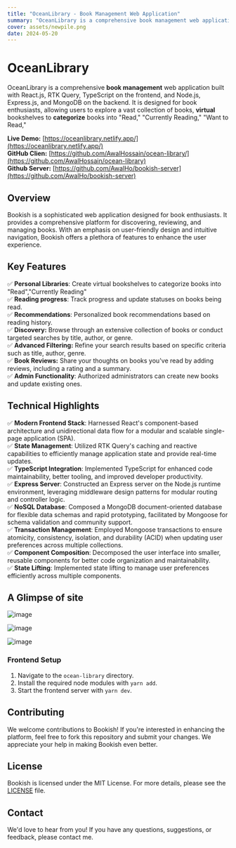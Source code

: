 ```yaml
---
title: "OceanLibrary - Book Management Web Application"
summary: "OceanLibrary is a comprehensive book management web application built with React.js, RTK Query, TypeScript on the frontend, and Node.js, Express.js, and MongoDB on the backend."
cover: assets/newpile.png
date: 2024-05-20
---
```



# OceanLibrary

OceanLibrary is a comprehensive <b>book management</b> web application built with React.js, RTK Query, TypeScript on the frontend, and Node.js, Express.js, and MongoDB on the backend. It is designed for book enthusiasts, allowing users to explore a vast collection of books, <b>virtual</b> bookshelves to <b>categorize</b> books into "Read," "Currently Reading," "Want to Read," 




**Live Demo:** [https://oceanlibrary.netlify.app/](https://oceanlibrary.netlify.app/) <br/>
**GitHub Clien:** [https://github.com/AwalHossain/ocean-library/](https://github.com/AwalHossain/ocean-library) <br/>
**Github Server:** [https://github.com/AwalHo/bookish-server](https://github.com/AwalHo/bookish-server)



## Overview

Bookish is a sophisticated web application designed for book enthusiasts. It provides a comprehensive platform for discovering, reviewing, and managing books. With an emphasis on user-friendly design and intuitive navigation, Bookish offers a plethora of features to enhance the user experience.

## Key Features

✅ **Personal Libraries**: Create virtual bookshelves to categorize books into "Read","Currently Reading"<br />
✅ **Reading progress**: Track progress and update statuses on books being read.<br />
✅ **Recommendations**: Personalized book recommendations based on reading history.<br />
✅ **Discovery:** Browse through an extensive collection of books or conduct targeted searches by title, author, or genre.<br />
✅ **Advanced Filtering:** Refine your search results based on specific criteria such as title, author, genre.<br />
✅ **Book Reviews:** Share your thoughts on books you've read by adding reviews, including a rating and a summary.<br />
✅ **Admin Functionality**: Authorized administrators can create new books and update existing ones.<br />

 ## Technical Highlights

✅ **Modern Frontend Stack**: Harnessed React's component-based architecture and unidirectional data flow for a modular and scalable single-page application (SPA).<br />
✅ **State Management**: Utilized RTK Query's caching and reactive capabilities to efficiently manage application state and provide real-time updates.<br />
✅ **TypeScript Integration**: Implemented TypeScript for enhanced code maintainability, better tooling, and improved developer productivity.<br />
✅ **Express Server**: Constructed an Express server on the Node.js runtime environment, leveraging middleware design patterns for modular routing and controller logic.<br />
✅ **NoSQL Database**: Composed a MongoDB document-oriented database for flexible data schemas and rapid prototyping, facilitated by Mongoose for schema validation and community support.<br />
✅ **Transaction Management**: Employed Mongoose transactions to ensure atomicity, consistency, isolation, and durability (ACID) when updating user preferences across multiple collections.<br />
✅ **Component Composition**: Decomposed the user interface into smaller, reusable components for better code organization and maintainability.<br />
✅ **State Lifting**: Implemented state lifting to manage user preferences efficiently across multiple components.<br />
## A Glimpse of site
![image](https://github.com/AwalHossain/ocean-library/assets/80216813/3c35c78f-541e-46d7-a599-aafb883da43b)

![image](https://github.com/AwalHossain/ocean-library/assets/80216813/4a16f86a-e200-4ece-aa26-ca68a6215414)

![image](https://github.com/AwalHossain/ocean-library/assets/80216813/cbdabaa5-c744-4ad5-b11a-50c8a4a28a56)


### Frontend Setup

1. Navigate to the `ocean-library` directory.
2. Install the required node modules with `yarn add`.
3. Start the frontend server with `yarn dev`.


## Contributing

We welcome contributions to Bookish! If you're interested in enhancing the platform, feel free to fork this repository and submit your changes. We appreciate your help in making Bookish even better.

## License

Bookish is licensed under the MIT License. For more details, please see the [LICENSE](LICENSE) file.

## Contact

We'd love to hear from you! If you have any questions, suggestions, or feedback, please contact me.
